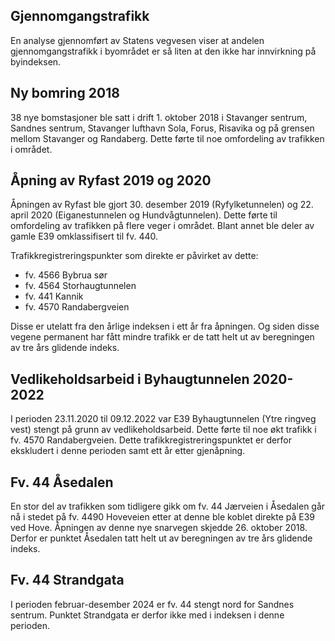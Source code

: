 ## Gjennomgangstrafikk {#sec-through_traffic}
En analyse gjennomført av Statens vegvesen viser at andelen gjennomgangstrafikk i byområdet er så liten at den ikke har innvirkning på byindeksen.


## Ny bomring 2018
38 nye bomstasjoner ble satt i drift 1. oktober 2018 i Stavanger sentrum, Sandnes sentrum, Stavanger lufthavn Sola, Forus, Risavika og på grensen mellom Stavanger og Randaberg. Dette førte til noe omfordeling av trafikken i området.


## Åpning av Ryfast 2019 og 2020
Åpningen av Ryfast ble gjort 30. desember 2019 (Ryfylketunnelen) og 22. april 2020 (Eiganestunnelen og Hundvågtunnelen). Dette førte til omfordeling av trafikken på flere veger i området. Blant annet ble deler av gamle E39 omklassifisert til fv. 440.

Trafikkregistreringspunkter som direkte er påvirket av dette:

  - fv. 4566 Bybrua sør
  - fv. 4564 Storhaugtunnelen
  - fv. 441 Kannik
  - fv. 4570 Randabergveien

Disse er utelatt fra den årlige indeksen i ett år fra åpningen. Og siden disse vegene permanent har fått mindre trafikk er de tatt helt ut av beregningen av tre års glidende indeks.


## Vedlikeholdsarbeid i Byhaugtunnelen 2020-2022
I perioden 23.11.2020 til 09.12.2022 var E39 Byhaugtunnelen (Ytre ringveg vest) stengt på grunn av vedlikeholdsarbeid. Dette førte til noe økt trafikk i fv. 4570 Randabergveien. Dette trafikkregistreringspunktet er derfor ekskludert i denne perioden samt ett år etter gjenåpning.


## Fv. 44 Åsedalen
En stor del av trafikken som tidligere gikk om fv. 44 Jærveien i Åsedalen går nå i stedet på fv. 4490 Hoveveien etter at denne ble koblet direkte på E39 ved Hove. Åpningen av denne nye snarvegen skjedde 26. oktober 2018. Derfor er punktet Åsedalen tatt helt ut av beregningen av tre års glidende indeks.


## Fv. 44 Strandgata
I perioden februar-desember 2024 er fv. 44 stengt nord for Sandnes sentrum. Punktet Strandgata er derfor ikke med i indeksen i denne perioden.
